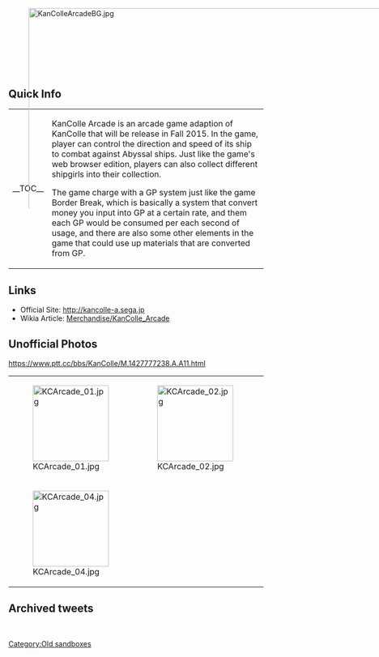 {{Notice|For more information as well as archived information, you may also wish to refer to [[:Thread:279877|this thread]] as well as [[:Board:Kancolle_Arcade|this board]].}}

<div style="position:absolute; width:100%; height:410px; overflow:hidden;">
[[File:KanColleArcadeBG.jpg|770px|center]]
</div>
<div style="height:1px;"></div>
<div style="position:relative; width:550px; margin:170px auto 0px;">
{{Tweet
|link = https://twitter.com/KanColle_STAFF
|EN = We're now developing Kancolle Arcade with Sega AM2. Arcade Version Key Visual includes Aviation Battleship Ise and Hyuuga! We're now preparing for it to be launched during this Fall!
|JP = 現在「艦これ」運営鎮守府は、セガAM2研さんと共同開発で、「艦これアーケード」の準備を進めています。アーケード版キービジュアルは、航空戦艦「伊勢」及び「日向」！今年秋全国での本格稼働を目指して、現在開発＆準備を進めています。
}}
</div>


==Quick Info==
{| style="width:100%"
|-
| valign="top" | __TOC__
| valign="top" | KanColle Arcade is an arcade game adaption of KanColle that will be release in Fall 2015. In the game, player can control the direction and speed of its ship to combat against Abyssal ships. Just like the game's web browser edition, players can also collect different shipgirls into their collection.

The game charge with a GP system just like the game Border Break, which is basically a system that convert money you input into GP at a certain rate, and them each GP would be consumed per each second of usage, and there are also some other elements in the game that could use up materials that are converted from GP.
|}

==Links==
* Official Site: http://kancolle-a.sega.jp
* Wikia Article: [[Merchandise/KanColle_Arcade]] 

==Unofficial Photos==
https://www.ptt.cc/bbs/KanColle/M.1427777238.A.A11.html

{| class="wikitable" style="margin:0px auto;"
|-
| style="width:150px;" |[[File:KCArcade_01.jpg|150px]]
| style="width:150px;" |[[File:KCArcade_02.jpg|150px]]
| style="width:150px;" |[[File:KCArcade_03.jpg|150px]]
|-
|[[File:KCArcade_04.jpg|150px]]
|
|
|}

== Archived tweets ==
<br><div class="mw-collapsible mw-collapsed">
{{MultiTweet
|MultiTweetID = ArchivedTweet
|color = #ace
|title = Archived tweet

|link01 = https://twitter.com/KanColle_STAFF/status/555231460081160193
|JP01 = 2015年夏のスタートを目指して、『艦これアーケード』を【セガAM2研】さんと「艦これ」運営鎮守府で現在企画開発を進めています。同先行ロケーションテストを今月下旬に実施予定です。参加ご希望の提督は下記ご案内をご覧ください！<br> http://kancolle-a.sega.jp/ 
|EN01 = 2015年夏のスタートを目指して、『艦これアーケード』を【セガAM2研】さんと「艦これ」運営鎮守府で現在企画開発を進めています。同先行ロケーションテストを今月下旬に実施予定です。参加ご希望の提督は下記ご案内をご覧ください！<br> http://kancolle-a.sega.jp/ 
|TL01 = 

|link02 = https://twitter.com/KanColle_STAFF/status/559518233430994944
|JP02 = 先週末東京秋葉原で実施された【艦これアーケード】先行ロケテストに参加された提督の皆さん、ご協力本当にありがとうございました！ロケテスト全行程を無事終了致しました。今年夏稼働を目指して、セガ【AM2研】皆さんと共に準備を進めてまいります。続報は来月お知らせできる予定です。
|EN02 = 先週末東京秋葉原で実施された【艦これアーケード】先行ロケテストに参加された提督の皆さん、ご協力本当にありがとうございました！ロケテスト全行程を無事終了致しました。今年夏稼働を目指して、セガ【AM2研】皆さんと共に準備を進めてまいります。続報は来月お知らせできる予定です。
|TL02 = 

|link03 = https://twitter.com/KanColle_STAFF/status/562412234991616000
|JP03 = 今月バレンタインデー(2/14)に幕張で幕張メッセで開催される【JAEPO2015】に、「艦これアーケード」のロケテストバージョン改が展開されます！事前登録で、一般の皆さんの先行体験も可能です！詳しくは下記特設サイトで！<br> 
http://kancolle-a.sega.jp/ 
|EN03 = 今月バレンタインデー(2/14)に幕張で幕張メッセで開催される【JAEPO2015】に、「艦これアーケード」のロケテストバージョン改が展開されます！事前登録で、一般の皆さんの先行体験も可能です！詳しくは下記特設サイトで！<br> 
http://kancolle-a.sega.jp/ 
|TL03 = 

|link04 = https://twitter.com/KanColle_STAFF/status/566404502740152321
|JP04 = 本日【2/14】一般公開の【JAEPO2015】(幕張メッセ)に、「艦これアーケード」が展開されています！先行体験会の事前登録は既に終了していますが、会場では加賀さんなどを担当する井口裕香さんが参加する同プレゼンテーションや、艦娘モーションサイネージも用意されています。
|EN04 = 本日【2/14】一般公開の【JAEPO2015】(幕張メッセ)に、「艦これアーケード」が展開されています！先行体験会の事前登録は既に終了していますが、会場では加賀さんなどを担当する井口裕香さんが参加する同プレゼンテーションや、艦娘モーションサイネージも用意されています。
|TL04 = 

|link05 = https://twitter.com/KanColle_STAFF/status/618218542417055744
|JP05 = 現在「艦これ」運営鎮守府は、セガAM2研さんと共同開発で、「艦これアーケード」の準備を進めています。アーケード版キービジュアルは、航空戦艦「伊勢」及び「日向」！今年秋全国での本格稼働を目指して、現在開発＆準備を進めています。<br> https://pbs.twimg.com/media/CJRafPiUcAA4i7R.jpg
|EN05 = 現在「艦これ」運営鎮守府は、セガAM2研さんと共同開発で、「艦これアーケード」の準備を進めています。アーケード版キービジュアルは、航空戦艦「伊勢」及び「日向」！今年秋全国での本格稼働を目指して、現在開発＆準備を進めています。<br> https://pbs.twimg.com/media/CJRafPiUcAA4i7R.jpg
|TL05 = 

|link06 = https://twitter.com/KanColle_STAFF/status/641774076575387648
|JP06 = 「艦これ」表紙＆巻頭総力特集の【コンプティーク】最新号は、本日9/10から全国の本屋さんで発売です。描きおろしの「霞＆矢矧」が目印です。伊勢＆日向＆瑞雲の「艦これ」アーケードAimeカードも付録で同梱されています。本屋さんで見かけたら、ぜひよろしくお願い致します！
|EN06 = 「艦これ」表紙＆巻頭総力特集の【コンプティーク】最新号は、本日9/10から全国の本屋さんで発売です。描きおろしの「霞＆矢矧」が目印です。伊勢＆日向＆瑞雲の「艦これ」アーケードAimeカードも付録で同梱されています。本屋さんで見かけたら、ぜひよろしくお願い致します！
|TL06 = 

|link07 = https://twitter.com/KanColle_STAFF/status/659278486897430528
|JP07 = セガさんと進めている「艦これアーケード」ですが、製品生産過程に遅れが生じており、稼働日が2016年春に変更となりました。楽しみにお待ち頂いている提督の皆さん、大変申し訳ありません…今冬に先行体験できる機会を準備しています。<br> http://kancolle-a.sega.jp/ 
|EN07 = セガさんと進めている「艦これアーケード」ですが、製品生産過程に遅れが生じており、稼働日が2016年春に変更となりました。楽しみにお待ち頂いている提督の皆さん、大変申し訳ありません…今冬に先行体験できる機会を準備しています。<br> http://kancolle-a.sega.jp/ 
|TL07 = 

|link08 = https://twitter.com/KanColle_STAFF/status/676562902992613376
|JP08 = 今月12/18(金)～20(日)期間実施予定の「艦これアーケード」クリスマスロケーションテスト【アーケード特別練習航海】の詳細情報は、こちらのサイトから！http://kancolle-a.sega.jp/ 
どうぞよろしくお願い致します！
|EN08 = 今月12/18(金)～20(日)期間実施予定の「艦これアーケード」クリスマスロケーションテスト【アーケード特別練習航海】の詳細情報は、こちらのサイトから！http://kancolle-a.sega.jp/ 
どうぞよろしくお願い致します！
|TL08 = 

|link09 = https://twitter.com/KanColle_STAFF/status/677648437060481024
|JP09 = マルキューサンゴー。提督の皆さん、おはようございます！

今日は金曜日！本日より三日間の期間限定で、東京秋葉原に於いて「艦これアーケード」の【特別練習公開(クリスマスロケテスト)】がスタート致します。本日も金曜カレーを食べて、元気に頑張ってまいりましょう！
|EN09 = マルキューサンゴー。提督の皆さん、おはようございます！

今日は金曜日！本日より三日間の期間限定で、東京秋葉原に於いて「艦これアーケード」の【特別練習公開(クリスマスロケテスト)】がスタート致します。本日も金曜カレーを食べて、元気に頑張ってまいりましょう！
|TL09 = 

|link10 = https://twitter.com/KanColle_STAFF/status/699030485121413121
|JP10 = 【2/19(金)＆2/20(土)※一般公開日】に幕張で開催されるJAEPOに、セガさんと共同開発した「艦これ」アーケード出展致します！艦娘CVも交えたステージイベントも開催予定！また、現在秋葉原/新宿で開催中の練習航海【ロケーションテスト】、大阪での実施も検討中です！
|EN10 = 【2/19(金)＆2/20(土)※一般公開日】に幕張で開催されるJAEPOに、セガさんと共同開発した「艦これ」アーケード出展致します！艦娘CVも交えたステージイベントも開催予定！また、現在秋葉原/新宿で開催中の練習航海【ロケーションテスト】、大阪での実施も検討中です！
|TL10 = 

|link11 = https://twitter.com/KanColle_STAFF/status/699758789847707649
|JP11 = セガさんと共同開発した「艦これ」アーケード、現在東京の秋葉原/新宿で練習航海【ロケーションテスト】を実施中です。お近くの提督方は、ぜひ足を運んで頂けますと幸いです。また、大阪エリアでの開催も鋭意準備中です！関西エリアの提督の皆さん、もう少しだけお待ちください！
|EN11 = セガさんと共同開発した「艦これ」アーケード、現在東京の秋葉原/新宿で練習航海【ロケーションテスト】を実施中です。お近くの提督方は、ぜひ足を運んで頂けますと幸いです。また、大阪エリアでの開催も鋭意準備中です！関西エリアの提督の皆さん、もう少しだけお待ちください！
|TL11 = 

|link12 = https://twitter.com/KanColle_STAFF/status/700119432807346176
|JP12 = 幕張メッセで【2/19(金)＆2/20(土)※一般公開日】に開催されるJAEPOに、セガさんと共同開発した「艦これアーケード」展開致します！艦娘CVも参加するステージイベントも開催です。19日は井口裕香さん、20日は藤田咲さん、大坪由佳さん、日高里菜さんが参加予定です。
|EN12 = 幕張メッセで【2/19(金)＆2/20(土)※一般公開日】に開催されるJAEPOに、セガさんと共同開発した「艦これアーケード」展開致します！艦娘CVも参加するステージイベントも開催です。19日は井口裕香さん、20日は藤田咲さん、大坪由佳さん、日高里菜さんが参加予定です。
|TL12 = 

|link13 = https://twitter.com/KanColle_STAFF/status/700479147383066624
|JP13 = 「赤城」や「扶桑」型姉妹などの艦娘CVを担当する現役提督、藤田咲さんから、現在作戦展開中の「艦これ」冬イベ【出撃！礼号作戦】攻略完了の連絡を頂きました！
さっきぃ提督、お疲れさまでした！藤田さんは、明日一般公開のJAEPO、「艦これアーケード」ステージにも参加予定です。
|EN13 = 「赤城」や「扶桑」型姉妹などの艦娘CVを担当する現役提督、藤田咲さんから、現在作戦展開中の「艦これ」冬イベ【出撃！礼号作戦】攻略完了の連絡を頂きました！
さっきぃ提督、お疲れさまでした！藤田さんは、明日一般公開のJAEPO、「艦これアーケード」ステージにも参加予定です。
|TL13 = 

|link14 = https://twitter.com/KanColle_STAFF/status/703031968334610432
|JP14 = 今春全国本稼働を目指して現在東京(秋葉原/新宿)で実施中の「艦これアーケード」【練習航海(ロケーションテスト)】は、来週【3/2(水)】に終了予定です。また、その後できるだけ早い時期に大阪での【練習航海】実施を目指しています。関西の提督の皆さん、少しだけお待ちください！
|EN14 = 今春全国本稼働を目指して現在東京(秋葉原/新宿)で実施中の「艦これアーケード」【練習航海(ロケーションテスト)】は、来週【3/2(水)】に終了予定です。また、その後できるだけ早い時期に大阪での【練習航海】実施を目指しています。関西の提督の皆さん、少しだけお待ちください！
|TL14 = 

|link15 = https://twitter.com/KanColle_STAFF/status/704472362117238785
|JP15 = 「艦これアーケード」今春の全国本稼働に向けて、本日【3/1(火)】より「着任準備キャンペーン」を開始致します。三年前の本家同様に、「大井」っちが特典としてゲット可能です。さらに特製カードケースも！
詳しくはこちらから！http://kancolle-a.sega.jp/players/information/160301_2.html 
|EN15 = 「艦これアーケード」今春の全国本稼働に向けて、本日【3/1(火)】より「着任準備キャンペーン」を開始致します。三年前の本家同様に、「大井」っちが特典としてゲット可能です。さらに特製カードケースも！
詳しくはこちらから！http://kancolle-a.sega.jp/players/information/160301_2.html 
|TL15 = 

|link16 = https://twitter.com/KanColle_STAFF/status/720048440105807872
|JP16 = 今春稼働開始の「艦これアーケード」、現在展開準備を進めています。「艦これアーケード」設置店舗を、来週【4/19(火)】よりお知らせできる予定です！詳しくは、こちらをご参照ください。http://kancolle-a.sega.jp/ どうぞよろしくお願いいたします！
|EN16 = 今春稼働開始の「艦これアーケード」、現在展開準備を進めています。「艦これアーケード」設置店舗を、来週【4/19(火)】よりお知らせできる予定です！詳しくは、こちらをご参照ください。http://kancolle-a.sega.jp/ どうぞよろしくお願いいたします！
|TL16 = 

|link17 = https://twitter.com/KanColle_STAFF/status/721511694258667522
|JP17 = ヒトマルサンマル。提督の皆さん、おはようございます。

今日は日曜日。現在「艦これアーケード」の稼働展開準備が進められています。表情豊かに艦娘が動き、緊迫のバトルが楽しめる「動」の「艦これ」、「艦これアーケード」、【4/26(火)】全国のゲームセンターで稼働開始です！
|EN17 = ヒトマルサンマル。提督の皆さん、おはようございます。

今日は日曜日。現在「艦これアーケード」の稼働展開準備が進められています。表情豊かに艦娘が動き、緊迫のバトルが楽しめる「動」の「艦これ」、「艦これアーケード」、【4/26(火)】全国のゲームセンターで稼働開始です！
|TL17 = 

|link18 = https://twitter.com/KanColle_STAFF/status/722222494959013888
|JP18 = 【4/26(火)】より全国のゲームセンターで公式稼働予定の「艦これアーケード」、同設置店舗情報を公開いたしました。着任予定の提督方は、下記サイトより、お近くの設置予定店舗をご確認ください。どうぞよろしくお願いいたします！
https://kancolle-arcade.net/ac/#/place 
|EN18 = 【4/26(火)】より全国のゲームセンターで公式稼働予定の「艦これアーケード」、同設置店舗情報を公開いたしました。着任予定の提督方は、下記サイトより、お近くの設置予定店舗をご確認ください。どうぞよろしくお願いいたします！
https://kancolle-arcade.net/ac/#/place 
|TL18 = 

|link19 = https://twitter.com/KanColle_STAFF/status/724757585857908736
|JP19 = マルキューサンマル。提督の皆さん、おはようございます！

今日は火曜日！そして本日【4/26(火)】より、いよいよ「艦これアーケード」が全国の同配備ゲームセンターさんで稼働開始です！本日も頑張ってまいりましょう！
|EN19 = マルキューサンマル。提督の皆さん、おはようございます！

今日は火曜日！そして本日【4/26(火)】より、いよいよ「艦これアーケード」が全国の同配備ゲームセンターさんで稼働開始です！本日も頑張ってまいりましょう！
|TL19 = 

|link20 = https://twitter.com/KanColle_STAFF/status/724759209238138880
|JP20 = 本日、【艦これアーケード】が抜錨、稼働開始いたしました！同鎮守府に着任される予定の提督の皆さん、「艦娘」が動き、リアルタイムに戦う【艦これアーケード】、どうぞよろしくお願いいたします！
最新【設置店舗】情報はこちらです。https://kancolle-arcade.net/ac/#/place  
|EN20 = 本日、【艦これアーケード】が抜錨、稼働開始いたしました！同鎮守府に着任される予定の提督の皆さん、「艦娘」が動き、リアルタイムに戦う【艦これアーケード】、どうぞよろしくお願いいたします！
最新【設置店舗】情報はこちらです。https://kancolle-arcade.net/ac/#/place  
|TL20 = 

|link21 = https://twitter.com/KanColle_STAFF/status/725483562380619776
|JP21 = 本日【4/28(木)】より「艦これアーケード」に、長門型戦艦「長門」「陸奥」、吹雪型駆逐艦「白雪」「初雪」をはじめとした9隻の艦娘、そして「北方海域」が追加実装されました。全国のゲームセンターに着任されている提督の皆さん、どうぞよろしくお願いいたします！
|EN21 = 本日【4/28(木)】より「艦これアーケード」に、長門型戦艦「長門」「陸奥」、吹雪型駆逐艦「白雪」「初雪」をはじめとした9隻の艦娘、そして「北方海域」が追加実装されました。全国のゲームセンターに着任されている提督の皆さん、どうぞよろしくお願いいたします！
|TL21 = 

|link22 = https://twitter.com/KanColle_STAFF/status/732008011930050560
|JP22 = 現在全国の本屋さんで発売中の【コンプティーク】最新6月号は、「艦これ」三周年特集号です。表紙は「大和&Iowa」、CMは「大和」が務めます。付録には「艦これアーケード」のカード整理にも最適な艦隊カードホルダーが同梱です！ <br> https://pbs.twimg.com/media/CiidaEzUUAA6IOT.png
|EN22 = 現在全国の本屋さんで発売中の【コンプティーク】最新6月号は、「艦これ」三周年特集号です。表紙は「大和&Iowa」、CMは「大和」が務めます。付録には「艦これアーケード」のカード整理にも最適な艦隊カードホルダーが同梱です！ <br> https://pbs.twimg.com/media/CiidaEzUUAA6IOT.png
|TL22 = 

|link23 = https://twitter.com/KanColle_STAFF/status/734542190609895426
|JP23 = 今週【5/26(木)】実施予定の「艦これアーケード」今月のアップデートでは、駆逐艦「睦月」「如月」、そして「雪風」。重巡洋艦「古鷹」「加古」を追加実装予定です。全国のゲームセンターに着任されている提督の皆さん、引き続きどうぞよろしくお願いいたします！
|EN23 = 今週【5/26(木)】実施予定の「艦これアーケード」今月のアップデートでは、駆逐艦「睦月」「如月」、そして「雪風」。重巡洋艦「古鷹」「加古」を追加実装予定です。全国のゲームセンターに着任されている提督の皆さん、引き続きどうぞよろしくお願いいたします！
|TL23 = 

|link24 = https://twitter.com/KanColle_STAFF/status/742515405374132225
|JP24 = 「艦これアーケード」では、次期アップデート、【REVISION2】の海上公試(ロケテスト)の準備を進めています。【REVISION2】では「任務」関連の実装、及び主砲装備の「第二開発」及び「建造中」の母港執務室操作などが可能になります。
|EN24 = 「艦これアーケード」では、次期アップデート、【REVISION2】の海上公試(ロケテスト)の準備を進めています。【REVISION2】では「任務」関連の実装、及び主砲装備の「第二開発」及び「建造中」の母港執務室操作などが可能になります。
|TL24 = 

|link25 = https://twitter.com/KanColle_STAFF/status/742515609309569024
|JP25 = 「艦これアーケード」の【REVISION2】海上公試(ロケテスト)は、【6/15(水)】より下記店舗で実施予定です。<br>
・秋葉原GiGO<br>
・クラブ セガ 新宿西口<br>
・セガ池袋GiGO<br>
詳しくはこちらをご覧ください！<br>
http://kancolle-a.sega.jp/players/information/160614_1.html 
|EN25 = 「艦これアーケード」の【REVISION2】海上公試(ロケテスト)は、【6/15(水)】より下記店舗で実施予定です。<br>
・秋葉原GiGO<br>
・クラブ セガ 新宿西口<br>
・セガ池袋GiGO<br>
詳しくはこちらをご覧ください！<br>
http://kancolle-a.sega.jp/players/information/160614_1.html 
|TL25 = 

|link26 = https://twitter.com/KanColle_STAFF/status/747226173638250496
|JP26 = マルキューサンマル。提督の皆さん、おはようございます！

今日は月曜日！六月最終週となりました。現在「艦これ」運営鎮守府は、今週実施予定のメンテ＆アップデート準備を進めています。また、今週は「艦これアーケード」もアップデート致します。本日も元気に頑張ってまいりましょう！
|EN26 = マルキューサンマル。提督の皆さん、おはようございます！

今日は月曜日！六月最終週となりました。現在「艦これ」運営鎮守府は、今週実施予定のメンテ＆アップデート準備を進めています。また、今週は「艦これアーケード」もアップデート致します。本日も元気に頑張ってまいりましょう！
|TL26 = 

|link27 = https://twitter.com/KanColle_STAFF/status/747227593355603969
|JP27 = 今週【6/30(木)】より、【艦これアーケード】では駆逐艦「綾波」「敷波」、そして重巡洋艦「那智」「足柄」「羽黒」を追加実装予定です。また、「任務」「第二開発」やいくつかの機能追加/仕様変更を実装した【REVISION2】に更新予定です。どうぞよろしくお願い致します！
|EN27 = 今週【6/30(木)】より、【艦これアーケード】では駆逐艦「綾波」「敷波」、そして重巡洋艦「那智」「足柄」「羽黒」を追加実装予定です。また、「任務」「第二開発」やいくつかの機能追加/仕様変更を実装した【REVISION2】に更新予定です。どうぞよろしくお願い致します！
|TL27 = 

|link28 = https://twitter.com/KanColle_STAFF/status/752303210207907840
|JP28 = 明日【7/12(火)】より【艦これアーケード】では「新海域」が投入されます。同海域では、新たに「敵潜水艦」が出現、対潜戦闘が可能となります。全国のゲームセンターに着任されている提督の皆さん、引き続きどうぞよろしくお願い致します！
|EN28 = ''KC Arcade getting new map and getting enemy submarines''
|TL28 = Rough: [[User:Rephira|Rephira]]

|link29 = https://twitter.com/KanColle_STAFF/status/752305296224055296
|JP29 = 明日【艦これアーケード】に投入予定の新海域における対潜戦闘の様子も収録した、藤田咲提督のプレイムービーを公開しました。全国のゲームセンターに着任中の提督の皆さん、ぜひこちらもご参照ください。どうぞよろしくお願い致します！
http://kancolle-a.sega.jp/players/information/160711_1.html 
#艦これ
|EN29 = ''Fujita Saki video previewing new map''<br>(note: [https://youtu.be/U6d6LiAaEu8  Fujita Saki video previewing via Youtube])
|TL29 = Rough: [[User:Rephira|Rephira]]<br>[[User:Crazy teitoku|Crazy teitoku]]

|link30 = https://twitter.com/KanColle_STAFF/status/755924978705403904
|JP30 = 【艦これアーケード】では、駆逐艦「陽炎」「不知火」「黒潮」を来週【7/26(火)】に追加投入予定です！全国のゲームセンターに着任中の提督の皆さん、「陽炎」「不知火」「黒潮」も、どうぞよろしくお願い致します！ https://t.co/d1JYhhaani
|EN30 = ''Kagerou, Shiranui, and Kuroshio appearing on KanColle Arcade on July26 patch''
|TL30 = Rough: [[User:Shinhwalee|Shinhwalee]]

|link31 = https://twitter.com/KanColle_STAFF/status/757736140774395905
|JP31 = 【艦これアーケード】に、駆逐艦「陽炎」「不知火」「黒潮」を本日【7/26(火)】に追加投入しました。また、藤田咲提督のプレイ映像も追加公開しました。全国のゲームセンターに着任中の提督の皆さん、どうぞよろしくお願い致します！ https://t.co/flZ26dFLm9
|EN31 = ''Arcade getting Kagerou, Shiranui and Kuroshio.''<br>(note: [https://www.youtube.com/watch?v=1MsD1PACA28 Fujita Saki in a new video on Kancolle Arcade via Youtube])
|TL31 = Rough: [[User:Rephira|Rephira]]<br>Rough: [[User:Crazy teitoku|Crazy teitoku]]

|link32 = https://twitter.com/KanColle_STAFF/status/767521104546009088
|JP32 = 全国のゲームセンターに展開中の「艦これアーケード」に、軽巡「長良」「五十鈴」「名取」「由良」が明日【8/23(火)】追加実装予定です。ゲームセンターに着任中の提督の皆さん、夏の終りも「艦これ」と「艦娘」をどうぞよろしくお願い致します！
|EN32 = 全国のゲームセンターに展開中の「艦これアーケード」に、軽巡「長良」「五十鈴」「名取」「由良」が明日【8/23(火)】追加実装予定です。ゲームセンターに着任中の提督の皆さん、夏の終りも「艦これ」と「艦娘」をどうぞよろしくお願い致します！
|TL32 = 

|link33 = https://twitter.com/KanColle_STAFF/status/775493187372670977
|JP33 = 全国のゲームセンターで稼働中の「艦これアーケード」に、最上型重巡洋艦「最上」「三隈」「鈴谷」「熊野」及び新海域が【9/15(木)】より実装されます。ゲームセンターに着任されている提督の皆さん、どうぞよろしくお願い致します！ https://t.co/dBDpc0nFcH
|EN33 = ''Arcade getting the Mogami class''
|TL33 = Rough: [[User:Rephira|Rephira]]

|link34 = https://twitter.com/KanColle_STAFF/status/778032647079546880
|JP34 = 全国のゲームセンターで稼働中の「艦これアーケード」初のイベント【第壱回<br> 期間限定海域：敵艦隊前線泊地殴り込み】を、今秋開催致します。今夏の「第参回艦これ観艦式」での映像や同情報・キャンペーン情報を下記で公開開始しました！ https://t.co/L6NNAzcwVG
|EN34 = 全国のゲームセンターで稼働中の「艦これアーケード」初のイベント【第壱回<br> 期間限定海域：敵艦隊前線泊地殴り込み】を、今秋開催致します。今夏の「第参回艦これ観艦式」での映像や同情報・キャンペーン情報を下記で公開開始しました！ https://t.co/L6NNAzcwVG
|TL34 = 

|link35 = https://twitter.com/KanColle_STAFF/status/778034403301658624
|JP35 = 今秋開催予定の「艦これアーケード」初のイベントとなる【第壱回<br> 期間限定海域：敵艦隊前線泊地殴り込み】では、翔鶴型航空母艦一番艦「翔鶴」及び同二番艦「瑞鶴」他を投入予定です。全国のゲームセンターに着任されている提督の皆さん、今秋も引き続きどうぞよろしくお願い致します！
|EN35 = ''During the KanColle Arcade Fall Event, Shoukaku and Zuikaku will be implemented into the game.''
|TL35 = Rough: [[User:Shinhwalee|Shinhwalee]]

|link36 = https://twitter.com/KanColle_STAFF/status/783103690626301952
|JP36 = 「艦これアーケード」で今秋開催予定の【第壱回<br> 期間限定海域：敵艦隊前線泊地殴り込み】に関する作戦要項をお知らせ致します。本限定海域では「丙作戦」そして、同作戦を完遂後「乙作戦」への参加が可能です。同作戦の詳細はこちらから！ https://t.co/t30xyxuOHX
|EN36 = ''KC Arcade event has been announced. It has an easy and medium difficulty.''
|TL36 = Rough: [[User:Tsubakura|Tsubakura]]

|link37 = https://twitter.com/KanColle_STAFF/status/785301855454670848
|JP37 = 全国のゲームセンターで稼働中の「艦これアーケード」では、今秋【第壱回<br> 期間限定海域：敵艦隊前線泊地殴り込み】を作戦展開予定です。同作戦では、第五航空戦隊の航空母艦「翔鶴」及び「瑞鶴」、そしてある軽空母も投入予定です。お楽しみに！
|EN37 = ''Arcade event in Fall, [[Shoukaku]], [[Zuikaku]] and a CVL to be implemented.''
|TL37 = Rough: [[User:Ckwng|Ckwng]]

|link38 = https://twitter.com/KanColle_STAFF/status/788177331722391552
|JP38 = 全国のゲームセンターで稼働中の「艦これアーケード」では、今月下旬【10/27(木)】より、初のイベントとなる【第壱回<br> 期間限定海域：敵艦隊前線泊地殴り込み】を作戦展開予定です！同作戦では、航空母艦「翔鶴」「瑞鶴」、そして軽空母「祥鳳」「瑞鳳」を投入予定です。お楽しみに！ 
|EN38 = ''Standard Carriers [[Zuikaku]] and [[Shoukaku]] being implemented for the First event for KanColle Arcade''
|TL38 = Rough: [[User:Shinhwalee|Shinhwalee]]

|link39 = https://twitter.com/KanColle_STAFF/status/790714888901369856
|JP39 = ゲームセンターで稼働中の「艦これアーケード」では、いよいよ明後日【10/27(木)】より、「翔鶴」「瑞鶴」「祥鳳」「瑞鳳」との邂逅が可能な【第壱回<br> 期間限定海域：敵艦隊前線泊地殴り込み】作戦開始です！最新情報はこちらから！https://t.co/9b1mhJLiWO
|EN39 = ''Arcade Event starting where you can get [[Zuikaku]], [[Shoukaku]], [[Zuihou]] and [[Shouhou]]''
|TL39 = Rough: [[User:Segar|Segar]]<br> Rough: [[User:Shinhwalee|Shinhwalee]]

|link40 = https://twitter.com/KanColle_STAFF/status/791437869889925120
|JP40 = ゲームセンターで稼働中の「艦これアーケード」では、いよいよ本日【10/27(木)】より、アーケード初イベントとなる【第壱回<br> 期間限定海域：敵艦隊前線泊地殴り込み】が作戦開始です！同限定海域では「泊地棲鬼」等と交戦、「翔鶴」「瑞鶴」及び「祥鳳」「瑞鳳」との邂逅が可能です！
|EN40 = ''Arcade event starts today. New ships include [[Shoukaku]], [[Zuikaku]], [[Shouhou]] and [[Zuihou]] and abyssal (obviously unplayable) ship Anchorage demon.''
|TL40 = Rough: [[User:Crazy teitoku|Crazy teitoku]]<br> Rough: [[User:Tsubakura|Tsubakura]]<br> Rough: [[User:Qunow|Qunow]]

|link41 = https://twitter.com/KanColle_STAFF/status/808470045844086788
|JP41 = 全国のゲームセンターで稼働中の「艦これアーケード」。今月【12/15(木)】には、いよいよ軽巡洋艦「鬼怒」「阿武隈」、そして「夕張」を投入です！いろいろパナイ！ゲームセンターで逢える「艦娘」たちも、引き続きどうぞよろしくお願い致します！
|EN41 = ''Kinu being added to KanColle Arcade, on December 15''
|TL41 = Rough: [[User:Shinhwalee|Shinhwalee]]

|link42 = 
|JP42 = 
|EN42 = 
|TL42 = 

|link43 = 
|JP43 = 
|EN43 = 
|TL43 = 

|link44 = 
|JP44 = 
|EN44 = 
|TL44 = 

|link45 = 
|JP45 = 
|EN45 = 
|TL45 = 

|link46 = 
|JP46 = 
|EN46 = 
|TL46 = 

|link47 = 
|JP47 = 
|EN47 = 
|TL47 = 

|link48 = 
|JP48 = 
|EN48 = 
|TL48 = 

|link49 = 
|JP49 = 
|EN49 = 
|TL49 = 

|link50 = 
|JP50 = 
|EN50 = 
|TL50 = 

|link51 = 
|JP51 = 
|EN51 = 
|TL51 = 

|link52 = 
|JP52 = 
|EN52 = 
|TL52 = 

|link53 = 
|JP53 = 
|EN53 = 
|TL53 = 

|link54 = 
|JP54 = 
|EN54 = 
|TL54 = 

|link55 = 
|JP55 = 
|EN55 = 
|TL55 = 

|link56 = 
|JP56 = 
|EN56 = 
|TL56 = 

|link57 = 
|JP57 = 
|EN57 = 
|TL57 = 

|link58 = 
|JP58 = 
|EN58 = 
|TL58 = 

|link59 = 
|JP59 = 
|EN59 = 
|TL59 = 

|link60 = 
|JP60 = 
|EN60 = 
|TL60 = 
}}
</div>
[[Category:Old sandboxes]]
